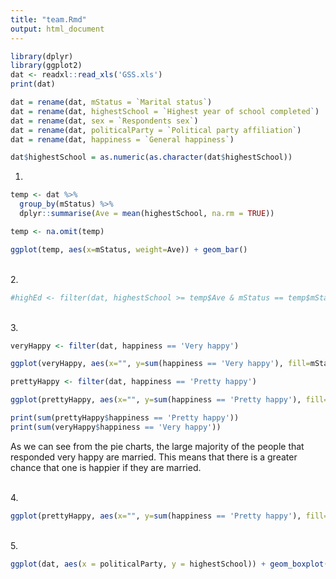 ```yaml
---
title: "team.Rmd"
output: html_document
---
```


```r
library(dplyr)
library(ggplot2)
dat <- readxl::read_xls('GSS.xls')
print(dat)
```


```r
dat = rename(dat, mStatus = `Marital status`)
dat = rename(dat, highestSchool = `Highest year of school completed`)
dat = rename(dat, sex = `Respondents sex`)
dat = rename(dat, politicalParty = `Political party affiliation`)
dat = rename(dat, happiness = `General happiness`)

```
```r
dat$highestSchool = as.numeric(as.character(dat$highestSchool))

```

1.


```r
temp <- dat %>%
  group_by(mStatus) %>%
  dplyr::summarise(Ave = mean(highestSchool, na.rm = TRUE))

temp <- na.omit(temp)

ggplot(temp, aes(x=mStatus, weight=Ave)) + geom_bar()
```


<br />
2.
```r

#highEd <- filter(dat, highestSchool >= temp$Ave & mStatus == temp$mStatus)

```

<br />
3. 
```r
veryHappy <- filter(dat, happiness == 'Very happy')

ggplot(veryHappy, aes(x="", y=sum(happiness == 'Very happy'), fill=mStatus)) + geom_bar(stat="identity", width=1) + coord_polar("y", start=0)

```


```r
prettyHappy <- filter(dat, happiness == 'Pretty happy')

ggplot(prettyHappy, aes(x="", y=sum(happiness == 'Pretty happy'), fill=mStatus)) + geom_bar(stat="identity", width=1) + coord_polar("y", start=0)

```

```r
print(sum(prettyHappy$happiness == 'Pretty happy'))
print(sum(veryHappy$happiness == 'Very happy'))
```


As we can see from the pie charts, the large majority of the people that responded very happy are married.  This means that there is a greater chance that one is happier if they are married.  

<br />
4.
```r

ggplot(prettyHappy, aes(x="", y=sum(happiness == 'Pretty happy'), fill=mStatus)) + geom_bar(stat="identity", width=1) + facet_wrap(~ politicalParty)
```

<br />
5. 
```r
ggplot(dat, aes(x = politicalParty, y = highestSchool)) + geom_boxplot() + theme(axis.text.x = element_text(angle = 90))
```